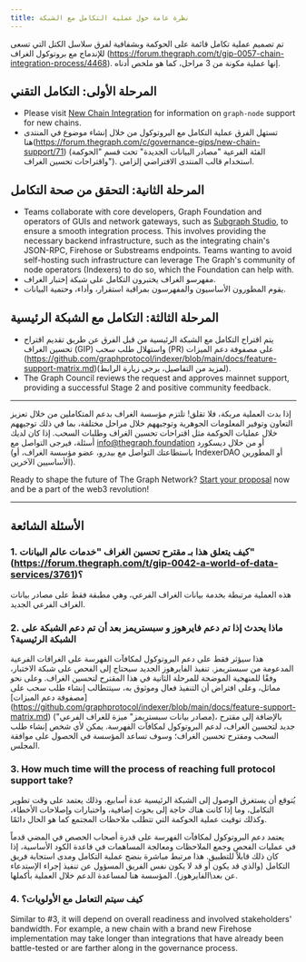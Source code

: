 ```yaml
---
title: نظرة عامة حول عملية التكامل مع الشبكة
---
```


تم تصميم عملية تكامل قائمة على الحوكمة وبشفافية لفرق سلاسل الكتل التي تسعى للإندماج مع بروتوكول الغراف (https://forum.thegraph.com/t/gip-0057-chain-integration-process/4468). إنها عملية مكونة من 3 مراحل، كما هو ملخص أدناه.

## المرحلة الأولى: التكامل التقني

- Please visit [New Chain Integration](/new-chain-integration) for information on `graph-node` support for new chains.
- تستهل الفرق عملية التكامل مع البروتوكول من خلال إنشاء موضوع في المنتدى هنا(https://forum.thegraph.com/c/governance-gips/new-chain-support/71) (الفئة الفرعية "مصادر البيانات الجديدة" تحت قسم "الحوكمة واقتراحات تحسين الغراف"). استخدام قالب المنتدى الافتراضي إلزامي.

## المرحلة الثانية: التحقق من صحة التكامل

- Teams collaborate with core developers, Graph Foundation and operators of GUIs and network gateways, such as [Subgraph Studio](https://thegraph.com/studio/), to ensure a smooth integration process. This involves providing the necessary backend infrastructure, such as the integrating chain's JSON-RPC, Firehose or Substreams endpoints. Teams wanting to avoid self-hosting such infrastructure can leverage The Graph's community of node operators (Indexers) to do so, which the Foundation can help with.
- مفهرسو الغراف يختبرون التكامل على شبكة إختبار الغراف.
- يقوم المطورون الأساسيون والمفهرسون بمراقبة استقرار، وأداء، وحتمية البيانات.

## المرحلة الثالثة: التكامل مع الشبكة الرئيسية

- يتم اقتراح التكامل مع الشبكة الرئيسية من قبل الفرق عن طريق تقديم اقتراح تحسين الغراف (GIP) واستهلال طلب سحب (PR) على مصفوفة دعم الميزات (https://github.com/graphprotocol/indexer/blob/main/docs/feature-support-matrix.md)(لمزيد من التفاصيل، يرجى زيارة الرابط).
- The Graph Council reviews the request and approves mainnet support, providing a successful Stage 2 and positive community feedback.

---

إذا بدت العملية مربكة، فلا تقلق! تلتزم مؤسسة الغراف بدعم المتكاملين من خلال تعزيز التعاون وتوفير المعلومات الجوهرية وتوجيههم خلال مراحل مختلفة، بما في ذلك توجيههم خلال عمليات الحوكمة مثل اقتراحات تحسين الغراف وطلبات السحب. إذا كان لديك أسئلة، فيرجى التواصل مع [info@thegraph.foundation](mailto:info@thegraph.foundation) أو من خلال ديسكورد (باستطاعتك التواصل مع بيدرو، عضو مؤسسة الغراف، أو IndexerDAO أو المطورين الأساسيين الآخرين).

Ready to shape the future of The Graph Network? [Start your proposal](https://github.com/graphprotocol/graph-improvement-proposals/blob/main/gips/0057-chain-integration-process.md) now and be a part of the web3 revolution!

---

## الأسئلة الشائعة

### 1. كيف يتعلق هذا بـ مقترح تحسين الغراف "خدمات عالم البيانات" (https://forum.thegraph.com/t/gip-0042-a-world-of-data-services/3761)؟

هذه العملية مرتبطة بخدمة بيانات الغراف الفرعي، وهي مطبقة فقط على مصادر بيانات الغراف الفرعي الجديد.

### 2. ماذا يحدث إذا تم دعم فايرهوز و سبستريمز بعد أن تم دعم الشبكة على الشبكة الرئيسية؟

هذا سيؤثر فقط على دعم البروتوكول لمكافآت الفهرسة على الغرافات الفرعية المدعومة من سبستريمز. تنفيذ الفايرهوز الجديد سيحتاج إلى الفحص على شبكة الاختبار، وفقًا للمنهجية الموضحة للمرحلة الثانية في هذا المقترح لتحسين الغراف. وعلى نحو مماثل، وعلى افتراض أن التنفيذ فعال وموثوق به، سيتتطالب إنشاء طلب سحب على [مصفوفة دعم الميزات] (https://github.com/graphprotocol/indexer/blob/main/docs/feature-support-matrix.md) ("مصادر بيانات سبستريمز" ميزة للغراف الفرعي)، بالإضافة إلى مقترح جديد لتحسين الغراف، لدعم البروتوكول لمكافآت الفهرسة. يمكن لأي شخص إنشاء طلب السحب ومقترح تحسين الغراف؛ وسوف تساعد المؤسسة في الحصول على موافقة المجلس.

### 3. How much time will the process of reaching full protocol support take?

يُتوقع أن يستغرق الوصول إلى الشبكة الرئيسية عدة أسابيع، وذلك يعتمد على وقت تطوير التكامل، وما إذا كانت هناك حاجة إلى بحوث إضافية، واختبارات وإصلاحات الأخطاء، وكذلك توقيت عملية الحوكمة التي تتطلب ملاحظات المجتمع كما هو الحال دائمًا.

يعتمد دعم البروتوكول لمكافآت الفهرسة على قدرة أصحاب الحصص في المضي قدماً في عمليات الفحص وجمع الملاحظات ومعالجة المساهمات في قاعدة الكود الأساسية، إذا كان ذلك قابلاً للتطبيق. هذا مرتبط مباشرة بنضج عملية التكامل ومدى استجابة فريق التكامل (والذي قد يكون أو قد لا يكون نفس الفريق المسؤول عن تنفيذ إجراء الإستدعاء عن بعد\الفايرهوز). المؤسسة هنا لمساعدة الدعم خلال العملية بأكملها.

### 4. كيف سيتم التعامل مع الأولويات؟

Similar to #3, it will depend on overall readiness and involved stakeholders' bandwidth. For example, a new chain with a brand new Firehose implementation may take longer than integrations that have already been battle-tested or are farther along in the governance process.
